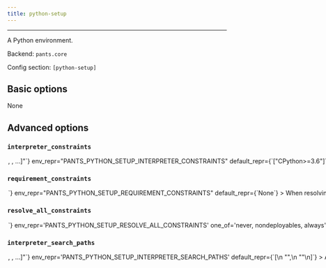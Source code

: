 ```yaml
---
title: python-setup
---
```



---

A Python environment.

Backend: <span className="color--primary">`pants.core`</span>

Config section: <span className="color--primary">`[python-setup]`</span>

<span className={styles.options}>

## Basic options

None

## Advanced options

### `interpreter_constraints`

<Option
  cli_repr={`--python-setup-interpreter-constraints="[<requirement>, <requirement>, ...]"`}
  env_repr="PANTS_PYTHON_SETUP_INTERPRETER_CONSTRAINTS"
  default_repr={`["CPython>=3.6"]`}
>
  Constrain the selected Python interpreter. Specify with requirement syntax,
  e.g. &#x27;CPython&gt;=2.7,&lt;3&#x27; (A CPython interpreter with version
  &gt;=2.7 AND version &lt;3)or &#x27;PyPy&#x27; (A pypy interpreter of any
  version). Multiple constraint strings will be ORed together. These constraints
  are used as the default value for the `compatibility` field of Python targets.
</Option>

### `requirement_constraints`

<Option
  cli_repr={`--python-setup-requirement-constraints=<file_option>`}
  env_repr="PANTS_PYTHON_SETUP_REQUIREMENT_CONSTRAINTS"
  default_repr={`None`}
>
  When resolving third-party requirements, use this constraints file to
  determine which versions to use. See
  https://pip.pypa.io/en/stable/user_guide/#constraints-files for more
  information on the format of constraint files and how constraints are applied
  in Pex and pip.
</Option>

### `resolve_all_constraints`

<Option
  cli_repr={`--python-setup-resolve-all-constraints=<ResolveAllConstraintsOption>`}
  env_repr='PANTS_PYTHON_SETUP_RESOLVE_ALL_CONSTRAINTS'
  one_of='never, nondeployables, always'
  default_repr={`nondeployables`}
>
If set, and the requirements of the code being operated on are a subset of the constraints file, then the entire constraints file will be used instead of the subset. If unset, or any requirement of the code being operated on is not in the constraints file, each subset will be independently resolved as needed, which is more correct - work is only invalidated if a requirement it actually depends on changes - but also a lot slower, due to the extra resolving.

- `never` will always use proper subsets, regardless of the goal being run.
- `nondeployables` will use proper subsets for `./pants package`, but otherwise attempt to use a single resolve.
- `always` will always attempt to use a single resolve.

Requires [python-setup].requirement_constraints to be set.

</Option>

### `interpreter_search_paths`

<Option
  cli_repr={`--python-setup-interpreter-search-paths="[<binary-paths>, <binary-paths>, ...]"`}
  env_repr='PANTS_PYTHON_SETUP_INTERPRETER_SEARCH_PATHS'
  default_repr={`[\n  "<PYENV>",\n  "<PATH>"\n]`}
>
A list of paths to search for Python interpreters that match your project&#x27;s interpreter constraints. You can specify absolute paths to interpreter binaries and/or to directories containing interpreter binaries. The order of entries does not matter. The following special strings are supported:

- &quot;&lt;PATH&gt;&quot;, the contents of the PATH env var
- &quot;&lt;PYENV&gt;&quot;, all Python versions under $(pyenv root)/versions
- &quot;&lt;PYENV_LOCAL&gt;&quot;, the Pyenv interpreter with the version in BUILD_ROOT/.python-version
- &quot;&lt;PEXRC&gt;&quot;, paths in the PEX_PYTHON_PATH variable in /etc/pexrc or ~/.pexrc
  </Option>

### `resolver_manylinux`

<Option
  cli_repr={`--python-setup-resolver-manylinux=<str>`}
  env_repr="PANTS_PYTHON_SETUP_RESOLVER_MANYLINUX"
  default_repr={`manylinux2014`}
>
  Whether to allow resolution of manylinux wheels when resolving requirements
  for foreign linux platforms. The value should be a manylinux platform upper
  bound, e.g.: &#x27;manylinux2010&#x27;, or else the string &#x27;no&#x27; to
  disallow.
</Option>

### `resolver_jobs`

<Option
  cli_repr={`--python-setup-resolver-jobs=<int>`}
  env_repr="PANTS_PYTHON_SETUP_RESOLVER_JOBS"
  default_repr={`32`}
>
  The maximum number of concurrent jobs to build wheels with. Because Pants can
  run multiple subprocesses in parallel, the maximum total parallelism will be
  `--process-execution-{(local, remote)}-parallelism x
  --python-setup-resolver-jobs`. Setting this option higher may result in better
  parallelism, but, if set too high, may result in starvation and Out of Memory
  errors.
</Option>

### `resolver_http_cache_ttl`

<Option
  cli_repr={`--python-setup-resolver-http-cache-ttl=<int>`}
  env_repr="PANTS_PYTHON_SETUP_RESOLVER_HTTP_CACHE_TTL"
  default_repr={`3600`}
>
  The maximum time (in seconds) for items in the HTTP cache. When the cache
  expires,the PEX resolver will make network requests to see if new versions of
  your requirements are available.
</Option>

## Deprecated options

### `platforms`

<Option
  cli_repr={`--python-setup-platforms="[<platform>, <platform>, ...]"`}
  env_repr="PANTS_PYTHON_SETUP_PLATFORMS"
  default_repr={`["current"]`}
  removal_version="2.1.0.dev0"
  removal_hint={
    "The option `--python-setup-platforms` does not do anything anymore. Instead, explicitly set the `platforms` field on each `pex_binary` target."
  }
>
  A list of platforms to be supported by this Python environment. Each
  platformis a string, as returned by pkg_resources.get_supported_platform().
</Option>

### `interpreter_cache_dir`

<Option
  cli_repr={`--python-setup-interpreter-cache-dir=<dir>`}
  env_repr="PANTS_PYTHON_SETUP_INTERPRETER_CACHE_DIR"
  default_repr={`None`}
  removal_version="2.1.0.dev0"
  removal_hint={
    "The option `--python-setup-interpreter-cache-dir` does not do anything anymore.Instead, use the global option `--named-caches-dir`."
  }
>
  The parent directory for the interpreter cache. If unspecified, a standard
  path under the workdir is used.
</Option>

### `resolver_cache_dir`

<Option
  cli_repr={`--python-setup-resolver-cache-dir=<dir>`}
  env_repr="PANTS_PYTHON_SETUP_RESOLVER_CACHE_DIR"
  default_repr={`None`}
  removal_version="2.1.0.dev0"
  removal_hint={
    "The option `--python-setup-resolver-cache-dir` does not do anything anymore. Instead, use the global option `--named-caches-dir`."
  }
>
  The parent directory for the requirement resolver cache. If unspecified, a
  standard path under the workdir is used.
</Option>

### `resolver_allow_prereleases`

<Option
  cli_repr={`--[no-]python-setup-resolver-allow-prereleases`}
  env_repr="PANTS_PYTHON_SETUP_RESOLVER_ALLOW_PRERELEASES"
  default_repr={`None`}
  removal_version="2.1.0.dev0"
  removal_hint={
    "The option `--python-setup-resolver-allow-prereleases` does not no anything. To use a pre-release, explicitly use that pre-release version in your requirement string, e.g. `my_dist==99.0.dev0`."
  }
>
  Whether to include pre-releases when resolving requirements.
</Option>

</span>

